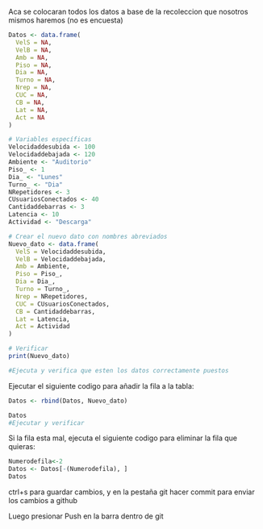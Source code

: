 Aca se colocaran todos los datos a base de la recoleccion que nosotros mismos haremos (no es encuesta)

```r
Datos <- data.frame(
  VelS = NA,
  VelB = NA,
  Amb = NA,
  Piso = NA,
  Dia = NA,
  Turno = NA,
  Nrep = NA,
  CUC = NA,
  CB = NA,
  Lat = NA,
  Act = NA
)
```

```r
# Variables específicas
Velocidaddesubida <- 100
Velocidaddebajada <- 120
Ambiente <- "Auditorio"
Piso_ <- 1
Dia_ <- "Lunes"
Turno_ <- "Dia"
NRepetidores <- 3
CUsuariosConectados <- 40
Cantidaddebarras <- 3
Latencia <- 10
Actividad <- "Descarga"

# Crear el nuevo dato con nombres abreviados
Nuevo_dato <- data.frame(
  VelS = Velocidaddesubida,
  VelB = Velocidaddebajada,
  Amb = Ambiente,
  Piso = Piso_,
  Dia = Dia_,
  Turno = Turno_,
  Nrep = NRepetidores,
  CUC = CUsuariosConectados,
  CB = Cantidaddebarras,
  Lat = Latencia,
  Act = Actividad
)

# Verificar
print(Nuevo_dato)

#Ejecuta y verifica que esten los datos correctamente puestos

```

Ejecutar el siguiente codigo para añadir la fila a la tabla:

```r
Datos <- rbind(Datos, Nuevo_dato)

Datos
#Ejecutar y verificar
```

Si la fila esta mal, ejecuta el siguiente codigo para eliminar la fila que quieras:

```r
Numerodefila<-2
Datos <- Datos[-(Numerodefila), ]
Datos
```

ctrl+s para guardar cambios, y en la pestaña git hacer commit para enviar los cambios a github

Luego presionar Push en la barra dentro de git
